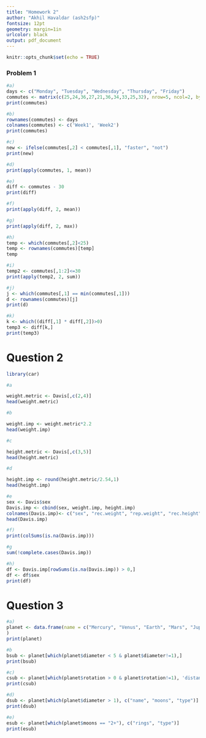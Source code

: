 ```yaml
---
title: "Homework 2" 
author: "Akhil Havaldar (ash2sfp)"
fontsize: 12pt
geometry: margin=1in
urlcolor: black
output: pdf_document
---
```


```r
knitr::opts_chunk$set(echo = TRUE)
```

### Problem 1
```r
#a)
days <- c("Monday", "Tuesday", "Wednesday", "Thursday", "Friday")
commutes <- matrix(c(25,24,36,27,21,36,34,33,25,32), nrow=5, ncol=2, byrow=TRUE)
print(commutes)
```


```r
#b)
rownames(commutes) <- days
colnames(commutes) <- c('Week1', 'Week2')
print(commutes)
```


```r
#c) 
new <- ifelse(commutes[,2] < commutes[,1], "faster", "not")
print(new)
```


```r
#d) 
print(apply(commutes, 1, mean))
```


```r
#e) 
diff <- commutes - 30
print(diff)
```


```r
#f) 
print(apply(diff, 2, mean))
```


```r
#g) 
print(apply(diff, 2, max))
```


```r
#h) 
temp <- which(commutes[,2]<25)
temp <- rownames(commutes)[temp]
temp
```


```r
#i) 
temp2 <- commutes[,1:2]<=30
print(apply(temp2, 2, sum))
```


```r
#j) 
j <- which(commutes[,1] == min(commutes[,1]))
d <- rownames(commutes)[j]
print(d)
```


```r
#k) 
k <- which((diff[,1] * diff[,2])>0)
temp3 <- diff[k,]
print(temp3)
```

# Question 2

```r
library(car)

#a

weight.metric <- Davis[,c(2,4)]
head(weight.metric)
```


```r
#b

weight.imp <- weight.metric*2.2
head(weight.imp)
```


```r
#c

height.metric <- Davis[,c(3,5)]
head(height.metric)
```


```r
#d

height.imp <- round(height.metric/2.54,1)
head(height.imp)
```


```r
#e
sex <- Davis$sex
Davis.imp <- cbind(sex, weight.imp, height.imp)
colnames(Davis.imp)<- c("sex", "rec.weight", "rep.weight", "rec.height", "rep.height")
head(Davis.imp)
```


```r
#f) 
print(colSums(is.na(Davis.imp)))
```


```r
#g
sum(!complete.cases(Davis.imp))
```


```r
#h) 
df <- Davis.imp[rowSums(is.na(Davis.imp)) > 0,]
df <- df$sex
print(df)
```

# Question 3
```r
#a) 
planet <- data.frame(name = c("Mercury", "Venus", "Earth", "Mars", "Jupiter", "Saturn", "Uranus", "Neptune"), distance = c(0.39, 0.72, 1, 1.52, 5.2, 9.54, 19.18, 30.06), type = c(rep("Terrestrial", 4), rep("Gas", 4)), diameter = c(0.382, 0.949, 1, 0.532, 11.209, 9.449, 4.007, 3.883), rotation = c(58.64, -243.02, 1, 1.03, 0.41, 0.43, -0.72, 0.67), rings = c(rep("No", 4), rep("Yes", 4)), moons = c(0, 0, 1, rep("2+", 5))
)
print(planet)
```


```r
#b
bsub <- planet[which(planet$diameter < 5 & planet$diameter!=1),]
print(bsub)
```


```r
#c) 
csub <- planet[which(planet$rotation > 0 & planet$rotation!=1), 'distance']
print(csub)
```


```r
#d)
dsub <- planet[which(planet$diameter > 1), c("name", "moons", "type")]
print(dsub)
```


```r
#e) 
esub <- planet[which(planet$moons == "2+"), c("rings", "type")]
print(esub)
```

